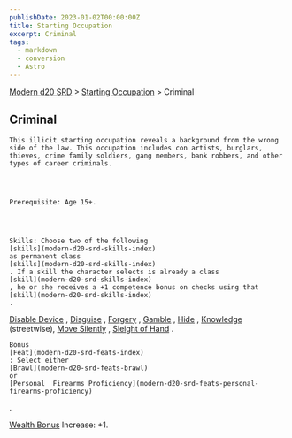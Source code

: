 ```yaml
---
publishDate: 2023-01-02T00:00:00Z
title: Starting Occupation
excerpt: Criminal
tags:
  - markdown
  - conversion
  - Astro
---
```


[Modern d20 SRD](/#modernD20) > [Starting Occupation](modern-d20-srd-starting-occupation-index) > Criminal

## Criminal




    This illicit starting occupation reveals a background from the wrong side of the law. This occupation includes con artists, burglars, thieves, crime family soldiers, gang members, bank robbers, and other types of career criminals.




    Prerequisite: Age 15+.




    Skills: Choose two of the following
    [skills](modern-d20-srd-skills-index)
    as permanent class
    [skills](modern-d20-srd-skills-index)
    . If a skill the character selects is already a class
    [skill](modern-d20-srd-skills-index)
    , he or she receives a +1 competence bonus on checks using that
    [skill](modern-d20-srd-skills-index)
    .

[Disable Device](modern-d20-srd-skills-disable-device)
,
[Disguise](modern-d20-srd-skills-disguise)
,
[Forgery](modern-d20-srd-skills-forgery)
,
[Gamble](modern-d20-srd-skills-gamble)
,
[Hide](modern-d20-srd-skills-hide)
,
[Knowledge](modern-d20-srd-skills-knowledge)
(streetwise),
[Move Silently](modern-d20-srd-skills-move-silently)
,
[Sleight of Hand](modern-d20-srd-skills-sleight-of-hand)
.

    Bonus
    [Feat](modern-d20-srd-feats-index)
    : Select either
    [Brawl](modern-d20-srd-feats-brawl)
    or
    [Personal  Firearms Proficiency](modern-d20-srd-feats-personal-firearms-proficiency)
.

[Wealth Bonus](modern-d20-srd-wealth-wealth-bonus)
Increase: +1.
